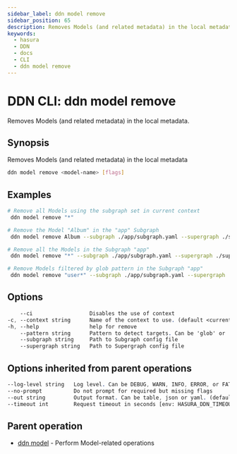 ```yaml
---
sidebar_label: ddn model remove
sidebar_position: 65
description: Removes Models (and related metadata) in the local metadata using the DDN CLI
keywords:
  - hasura
  - DDN
  - docs
  - CLI
  - ddn model remove
---
```


# DDN CLI: ddn model remove

Removes Models (and related metadata) in the local metadata.

## Synopsis

Removes Models (and related metadata) in the local metadata

```bash
ddn model remove <model-name> [flags]
```

## Examples

```bash
# Remove all Models using the subgraph set in current context
 ddn model remove "*"

# Remove the Model "Album" in the "app" Subgraph
 ddn model remove Album --subgraph ./app/subgraph.yaml --supergraph ./supergraph.yaml

# Remove all the Models in the Subgraph "app"
 ddn model remove "*" --subgraph ./app/subgraph.yaml --supergraph ./supergraph.yaml

# Remove Models filtered by glob pattern in the Subgraph "app"
 ddn model remove "user*" --subgraph ./app/subgraph.yaml --supergraph ./supergraph.yaml
```

## Options

```sass
    --ci                  Disables the use of context
-c, --context string      Name of the context to use. (default <current_context>)
-h, --help                help for remove
    --pattern string      Pattern to detect targets. Can be 'glob' or 'literal'. (default "glob")
    --subgraph string     Path to Subgraph config file
    --supergraph string   Path to Supergraph config file
```

## Options inherited from parent operations

```sass
--log-level string   Log level. Can be DEBUG, WARN, INFO, ERROR, or FATAL. (default "INFO")
--no-prompt          Do not prompt for required but missing flags
--out string         Output format. Can be table, json or yaml. (default "table")
--timeout int        Request timeout in seconds [env: HASURA_DDN_TIMEOUT] (default 100)
```

## Parent operation

- [ddn model](/reference/cli/commands/ddn_model) - Perform Model-related operations
